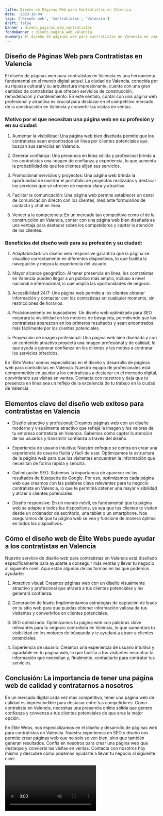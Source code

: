 ```yaml
---
title: Diseño de Páginas Web para Contratistas en Valencia
date: '2023-10-04'
tags: ['Diseño web', 'Contratistas', 'Valencia']
draft: false
banner : diseño_paginas_web_contratistas
fondoBanner : diseño_pagina_web_valencia
summary: El diseño de páginas web para contratistas en Valencia es una herramienta fundamental en el mundo digital actual. La ciudad de Valencia, conocida por su riqueza cultural y su arquitectura impresionante, cuenta con una gran cantidad de contratistas que ofrecen servicios de construcción, remodelación y mantenimiento. En este sentido, contar con una página web profesional y atractiva es crucial para destacar en el competitivo mercado de la construcción en Valencia y convertir las visitas en ventas.
---
```


## Diseño de Páginas Web para Contratistas en Valencia

El diseño de páginas web para contratistas en Valencia es una herramienta fundamental en el mundo digital actual. La ciudad de Valencia, conocida por su riqueza cultural y su arquitectura impresionante, cuenta con una gran cantidad de contratistas que ofrecen servicios de construcción, remodelación y mantenimiento. En este sentido, contar con una página web profesional y atractiva es crucial para destacar en el competitivo mercado de la construcción en Valencia y convertir las visitas en ventas.

### Motivo por el que necesitan una página web en su profesión y en su ciudad:

1. Aumentar la visibilidad: Una página web bien diseñada permite que los contratistas sean encontrados en línea por clientes potenciales que buscan sus servicios en Valencia.

2. Generar confianza: Una presencia en línea sólida y profesional brinda a los contratistas una imagen de confianza y experiencia, lo que aumenta la probabilidad de que los clientes elijan sus servicios.

3. Promocionar servicios y proyectos: Una página web brinda la oportunidad de mostrar el portafolio de proyectos realizados y destacar los servicios que se ofrecen de manera clara y atractiva.

4. Facilitar la comunicación: Una página web permite establecer un canal de comunicación directo con los clientes, mediante formularios de contacto y chat en línea.

5. Vencer a la competencia: En un mercado tan competitivo como el de la construcción en Valencia, contar con una página web bien diseñada es una ventaja para destacar sobre los competidores y captar la atención de los clientes.

### Beneficios del diseño web para su profesión y su ciudad:

1. Adaptabilidad: Un diseño web responsive garantiza que la página se visualice correctamente en diferentes dispositivos, lo que facilita la navegación y mejora la experiencia del usuario.

2. Mayor alcance geográfico: Al tener presencia en línea, los contratistas en Valencia pueden llegar a un público más amplio, incluso a nivel nacional e internacional, lo que amplía las oportunidades de negocio.

3. Accesibilidad 24/7: Una página web permite a los clientes obtener información y contactar con los contratistas en cualquier momento, sin restricciones de horarios.

4. Posicionamiento en buscadores: Un diseño web optimizado para SEO mejorará la visibilidad en los motores de búsqueda, permitiendo que los contratistas aparezcan en los primeros resultados y sean encontrados más fácilmente por los clientes potenciales.

5. Proyección de imagen profesional: Una página web bien diseñada y con un contenido atractivo proyecta una imagen profesional y de calidad, lo que ayuda a generar confianza en los clientes y les motiva a contratar los servicios ofrecidos.

En 'Élite Webs' somos especialistas en el diseño y desarrollo de páginas web para contratistas en Valencia. Nuestro equipo de profesionales está comprometido en ayudar a los contratistas a destacar en el mercado digital, convirtiendo sus visitas en ventas. Contacta con nosotros y deja que tu presencia en línea sea un reflejo de la excelencia de tu trabajo en la ciudad de Valencia.

<GifSeo />

<Cta />

## Elementos clave del diseño web exitoso para contratistas en Valencia 

- Diseño atractivo y profesional: Creamos páginas web con un diseño moderno y visualmente atractivo que refleje la imagen y los valores de tu empresa contratista en Valencia. Sabemos cómo captar la atención de los usuarios y transmitir confianza a través del diseño.

- Experiencia de usuario intuitiva: Nuestro enfoque se centra en crear una experiencia de usuario fluida y fácil de usar. Optimizamos la estructura de la página web para que los visitantes encuentren la información que necesitan de forma rápida y sencilla.

- Optimización SEO: Sabemos la importancia de aparecer en los resultados de búsqueda de Google. Por eso, optimizamos cada página web que creamos con las palabras clave relevantes para tu negocio contratista en Valencia, lo que te permitirá obtener una mayor visibilidad y atraer a clientes potenciales.

- Diseño responsive: En un mundo móvil, es fundamental que tu página web se adapte a todos los dispositivos, ya sea que tus clientes te visiten desde un ordenador de escritorio, una tablet o un smartphone. Nos aseguramos de que tu página web se vea y funcione de manera óptima en todos los dispositivos.

## Cómo el diseño web de Élite Webs puede ayudar a los contratistas en Valencia

Nuestro servicio de diseño web para contratistas en Valencia está diseñado específicamente para ayudarte a conseguir más ventas y llevar tu negocio al siguiente nivel. Aquí están algunas de las formas en las que podemos ayudarte:

1. Atractivo visual: Creamos páginas web con un diseño visualmente atractivo y profesional que atraerá a tus clientes potenciales y les generará confianza.

2. Generación de leads: Implementamos estrategias de captación de leads en tu sitio web para que puedas obtener información valiosa de tus visitantes y convertirlos en clientes potenciales.

3. SEO optimizado: Optimizamos tu página web con palabras clave relevantes para tu negocio contratista en Valencia, lo que aumentará tu visibilidad en los motores de búsqueda y te ayudará a atraer a clientes potenciales.

4. Experiencia de usuario: Creamos una experiencia de usuario intuitiva y agradable en tu página web, lo que facilita a tus visitantes encontrar la información que necesitan y, finalmente, contactarte para contratar tus servicios.

## Conclusión: La importancia de tener una página web de calidad y contratarnos a nosotros

En un mercado digital cada vez más competitivo, tener una página web de calidad es imprescindible para destacar entre tus competidores. Como contratista en Valencia, necesitas una presencia online sólida que genere confianza y convenza a tus clientes potenciales de que eres la mejor opción.

En Élite Webs, nos especializamos en el diseño y desarrollo de páginas web para contratistas en Valencia. Nuestra experiencia en SEO y diseño nos permite crear páginas web que no solo se ven bien, sino que también generan resultados. Confía en nosotros para crear una página web que destaque y convierta las visitas en ventas. Contacta con nosotros hoy mismo y descubre cómo podemos ayudarte a llevar tu negocio al siguiente nivel.

<Video />

<CtaBot job='Contratistas' city='Valencia'/>

<Gmaps query='Valencia+españa+maps' />